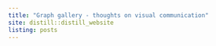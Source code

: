 ```yaml
---
title: "Graph gallery - thoughts on visual communication"
site: distill::distill_website
listing: posts
---
```

